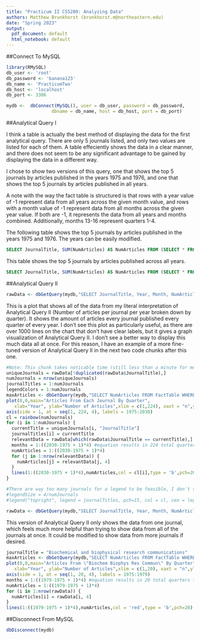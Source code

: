 ```yaml
---
title: "Practicum II CS5200: Analyzing Data"
authors: Matthew Brunkhorst (brunkhorst.m@northeastern.edu)
date: "Spring 2023"
output:
  pdf_document: default
  html_notebook: default
---
```



##Connect To MySQL
```r
library(RMySQL) 
db_user <- 'root'
db_password <- 'banana123'
db_name <- 'PracticumTwo'
db_host <- 'localhost' 
db_port <- 3306

mydb <-  dbConnect(MySQL(), user = db_user, password = db_password,
                 dbname = db_name, host = db_host, port = db_port)
```


##Analytical Query I

I think a table is actually the best method of displaying the data for the first analytical query.  There are only 5 journals listed, and only two values are listed for each of them.  A table effeciently shows the data in a clear manner, and there does not seem to be any significant advantage to be gained by displaying the data in a different way.

I chose to show two versions of this query, one that shows the top 5 journals by articles published in the years 1975 and 1976, and one that shows the top 5 journals by articles published in all years.  

A note with the way the fact table is structured is that rows with a year value of -1 represent data from all years across the given month value, and rows with a month value of -1 represent data from all months across the given year value.  If both are -1, it represents the data from all years and months combined.  Additionally, months 13-16 represent quarters 1-4.

The following table shows the top 5 journals by articles published in the years 1975 and 1976.  The years can be easily modified.
```sql
SELECT JournalTitle, SUM(NumArticles) AS NumArticles FROM (SELECT * FROM FactTable WHERE (YEAR = 1975 OR YEAR = 1976) AND MONTH = -1) a GROUP BY JournalTitle ORDER BY NumArticles DESC LIMIT 5;
```
This table shows the top 5 journals by articles published across all years.
```sql
SELECT JournalTitle, SUM(NumArticles) AS NumArticles FROM (SELECT * FROM FactTable WHERE YEAR = -1 AND MONTH = -1) a GROUP BY JournalTitle ORDER BY NumArticles DESC LIMIT 5;
```


##Analytical Query II
```r
rawData <- dbGetQuery(mydb,"SELECT JournalTitle, Year, Month, NumArticles FROM FactTable WHERE MONTH > 12 AND YEAR > 1")
```

This is a plot that shows all of the data from my literal interpretation of Analytical Query II (Number of articles per journal per year broken down by quarter).  It shows the amount of articles every journal published every quarter of every year.
I don't see this plot as particularly useful, as there are over 1000 lines on the chart that don't have clear labels, but it gives a graph visualization of Analytical Query II.  I don't see a better way to display this much data all at once.  For this reason, I have an example of a more fine-tuned version of Analytical Query II in the next two code chunks after this one.
```r
#Note: This chunk takes noticable time (still less than a minute for me) to run because it has to format the data for 1000+ journals and plot all of them, it plots hundreds of thousands of data points
uniqueJournals = rawData[!duplicated(rawData$JournalTitle),]
numJournals = nrow(uniqueJournals)
journalTitles = 1:numJournals
legendColors = 1:numJournals
maxArticles <- dbGetQuery(mydb,"SELECT NumArticles FROM FactTable WHERE MONTH > 12 AND YEAR > 1 ORDER BY NumArticles DESC LIMIT 1")[1, 1]
plot(0,0,main="Articles From Each Journal By Quarter", 
   xlab="Year", ylab="Number of Articles",xlim = c(1,224), xaxt = "n",ylim = c(0,maxArticles*1.5))
axis(side = 1, at = seq(1, 224, 4), labels = 1975:2030)
cl = rainbow(numJournals)
for (i in 1:numJournals) {
  currentTitle = uniqueJournals[i, "JournalTitle"]
  journalTitles[i] = currentTitle
  relevantData = rawData[which(rawData$JournalTitle == currentTitle),]
  months = 1:((2030-1975 + 1)*4) #equation results in 224 total quarters to get data for, kept here to show how that number is reached
  numArticles = 1:((2030-1975 + 1)*4)
  for (j in 1:nrow(relevantData)) {
    numArticles[j] = relevantData[j, 4]
  }
  lines(1:((2030-1975 + 1)*4),numArticles,col = cl[i],type = 'b',pch=20)
}

#There are way too many journals for a legend to be feasible, I don't see a way to reasonably show which journals each of 1000+ different lines represent.  My attempt to do so anyways is left below as a comment.
#legendSize = 4/numJournals
#legend("topright", legend = journalTitles, pch=15, col = cl, cex = legendSize)
```

```r
rawData <- dbGetQuery(mydb,"SELECT JournalTitle, Year, Month, NumArticles FROM FactTable WHERE MONTH > 12 AND YEAR > 1 AND YEAR < 1980 AND JournalTitle = 'Biochemical and biophysical research communications'")
```

This version of Analytical Query II only shows the data from one journal, which feels much more helpful than trying to show data from all of the journals at once.  It could be modified to show data from more journals if desired.
```r
journalTitle = "Biochemical and biophysical research communications"
maxArticles <- dbGetQuery(mydb,"SELECT NumArticles FROM FactTable WHERE MONTH > 12 AND YEAR > 1 AND YEAR < 1980 AND JournalTitle = 'Biochemical and biophysical research communications' ORDER BY NumArticles DESC LIMIT 1")[1, 1]
plot(0,0,main="Articles From \"Biochem Biophys Res Commun\" By Quarter", 
   xlab="Year", ylab="Number of Articles",xlim = c(1,20), xaxt = "n",ylim = c(0,maxArticles))
axis(side = 1, at = seq(1, 20, 4), labels = 1975:1979)
months = 1:((1979-1975 + 1)*4) #equation results in 20 total quarters to get data for, kept here to show how that number is reached
numArticles = 1:((1979-1975 + 1)*4)
for (i in 1:nrow(rawData)) {
  numArticles[i] = rawData[i, 4]
}
lines(1:((1979-1975 + 1)*4),numArticles,col = 'red',type = 'b',pch=20)
```

##Disconnect From MySQL
```r
dbDisconnect(mydb)
```



